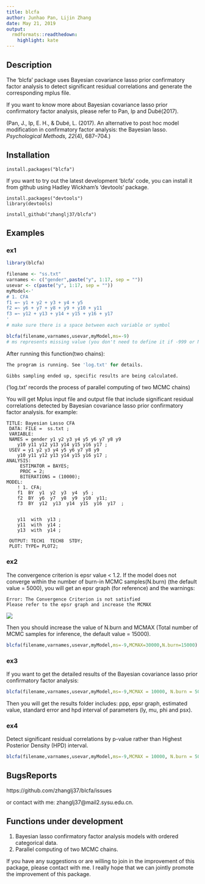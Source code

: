 ---
title: blcfa
author: Junhao Pan, Lijin Zhang
date: May 21, 2019
output: 
  rmdformats::readthedown:
    highlight: kate
---
## Description
The 'blcfa' package uses Bayesian covariance lasso prior confirmatory factor analysis to detect significant residual correlations and generate the corresponding mplus file.

If you want to know more about Bayesian covariance lasso prior confirmatory factor analysis, please refer to Pan, Ip and Dubé(2017).

(Pan, J., Ip, E. H., & Dubé, L. (2017). An alternative to post hoc model modification in confirmatory factor analysis: the Bayesian lasso. *Psychological Methods, 22*(4), 687–704.)

## Installation
```
install.packages("blcfa")
```

If you want to try out the latest development 'blcfa' code, you can install it  from github using Hadley Wickham's 'devtools' package. 

```
install.packages("devtools")
library(devtools)

install_github("zhanglj37/blcfa")
```


## Examples

### ex1

```r
library(blcfa)

filename <- "ss.txt"  
varnames <- c("gender",paste("y", 1:17, sep = ""))
usevar <- c(paste("y", 1:17, sep = ""))
myModel<-'   
# 1. CFA
f1 =~ y1 + y2 + y3 + y4 + y5 
f2 =~ y6 + y7 + y8 + y9 + y10 + y11
f3 =~ y12 + y13 + y14 + y15 + y16 + y17  
'
# make sure there is a space between each variable or symbol

blcfa(filename,varnames,usevar,myModel,ms=-9)
# ms represents missing value (you don't need to define it if -999 or NA represents missing value in the dataset).
```

After running this function(two chains):
```r
The program is running. See 'log.txt' for details.

Gibbs sampling ended up, specific results are being calculated.
```
('log.txt' records the process of parallel computing of two MCMC chains)


You will get Mplus input file and output file  that include significant residual correlations detected by Bayesian covariance lasso prior confirmatory factor analysis. for example:
```
TITLE: Bayesian Lasso CFA
 DATA: FILE =  ss.txt ; 
 VARIABLE:
 NAMES = gender y1 y2 y3 y4 y5 y6 y7 y8 y9 
	y10 y11 y12 y13 y14 y15 y16 y17 ;
 USEV = y1 y2 y3 y4 y5 y6 y7 y8 y9 
	y10 y11 y12 y13 y14 y15 y16 y17 ;
ANALYSIS:
	 ESTIMATOR = BAYES;
	 PROC = 2;
	 BITERATIONS = (10000);
MODEL:
	! 1. CFA;
	f1  BY  y1  y2  y3  y4  y5 ;
	f2  BY  y6  y7  y8  y9  y10  y11;
	f3  BY  y12  y13  y14  y15  y16  y17  ;
	 

	y11  with  y13 ;
	y11  with  y14 ;
	y13  with  y14 ;
	
 OUTPUT: TECH1  TECH8  STDY;
 PLOT: TYPE= PLOT2;

```

### ex2
The convergence criterion is epsr value < 1.2. If the model does not converge within the number of burn-in MCMC samples(N.burn) (the default value = 5000), you will get an epsr graph (for reference) and the warnings:
```
Error: The Convergence Criterion is not satisfied
Please refer to the epsr graph and increase the MCMAX
```

![](EPSRplot.png)

Then you should increase the value of N.burn and MCMAX (Total number of MCMC samples for inference, the default value = 15000).
```r
blcfa(filename,varnames,usevar,myModel,ms=-9,MCMAX=30000,N.burn=15000)
```


### ex3
If you want to get the detailed results of the Bayesian covariance lasso prior confirmatory factor analysis:
```r
blcfa(filename,varnames,usevar,myModel,ms=-9,MCMAX = 10000, N.burn = 5000,bloutput = TRUE)
```

Then you will get the results folder includes: ppp, epsr graph,
			estimated value, standard error and hpd interval of parameters (ly, mu, phi and psx).

### ex4
Detect significant residual correlations by p-value rather than Highest Posterior Density (HPD)  interval.
```r
blcfa(filename,varnames,usevar,myModel,ms=-9,MCMAX = 10000, N.burn = 5000,bloutput = TRUE,interval_psx = FALSE)
```

## BugsReports

https://github.com/zhanglj37/blcfa/issues

or contact with me: zhanglj37@mail2.sysu.edu.cn.

## Functions under development

1. Bayesian lasso confirmatory factor analysis models with ordered categorical data.
2. Parallel computing of two MCMC chains.

If you have any suggestions or are willing to join in the improvement of this package, please contact with me.  I really hope that we can jointly promote the improvement of this package.

